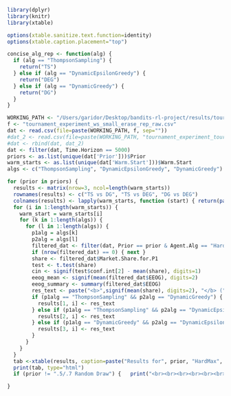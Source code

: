  <style>
   th,td{
     padding:10px;
   }
 </style>

```r

library(dplyr)
library(knitr)
library(xtable)

options(xtable.sanitize.text.function=identity)
options(xtable.caption.placement="top")

concise_alg_rep <- function(alg) {
  if (alg == "ThompsonSampling") {
    return("TS")
  } else if (alg == "DynamicEpsilonGreedy") {
    return("DEG")
  } else if (alg == "DynamicGreedy") {
    return("DG")
  }
}

WORKING_PATH <- "/Users/garidor/Desktop/bandits-rl-project/results/tournament_raw_results/"
f <- "tournament_experiment_ws_small_erase_rep_raw.csv"
dat <- read.csv(file=paste(WORKING_PATH, f, sep=""))
#dat_2 <- read.csv(file=paste(WORKING_PATH, "tournament_experiment_tourn_.5_.7_raw.csv", sep=""))
#dat <- rbind(dat, dat_2)
dat <- filter(dat, Time.Horizon == 5000)
priors <- as.list(unique(dat['Prior']))$Prior
warm_starts <- as.list(unique(dat['Warm.Start']))$Warm.Start
algs <- c("ThompsonSampling", "DynamicEpsilonGreedy", "DynamicGreedy")

for (prior in priors) {
  results <- matrix(nrow=3, ncol=length(warm_starts))
  rownames(results) <- c("TS vs DG", "TS vs DEG", "DG vs DEG")
  colnames(results) <- lapply(warm_starts, function (start) { return(paste("WS =", start))})
  for (i in 1:length(warm_starts)) {
    warm_start = warm_starts[i]
    for (k in 1:length(algs)) {
      for (l in 1:length(algs)) {
        p1alg = algs[k]
        p2alg = algs[l]
        filtered_dat <- filter(dat, Prior == prior & Agent.Alg == "HardMax" & Warm.Start == warm_start & P1.Alg == p1alg & P2.Alg == p2alg)
        if (nrow(filtered_dat) == 0) { next }
        share <- filtered_dat$Market.Share.for.P1
        test <- t.test(share)
        cin <- signif(test$conf.int[2] - mean(share), digits=1)
        eeog_mean <- signif(mean(filtered_dat$EEOG), digits=2)
        eeog_summary <- summary(filtered_dat$EEOG)
        res_text <- paste("<b>",signif(mean(share), digits=2), "</b> (", cin, ")<br><u>eeog</u><br> avg: ", eeog_mean, "<br>med: ", eeog_summary["Median"] , sep="")
        if (p1alg == "ThompsonSampling" && p2alg == "DynamicGreedy") {
          results[1, i] <- res_text
        } else if (p1alg == "ThompsonSampling" && p2alg == "DynamicEpsilonGreedy") {
          results[2, i] <- res_text
        } else if (p1alg == "DynamicGreedy" && p2alg == "DynamicEpsilonGreedy") {
          results[3, i] <- res_text
        }
      }
    }
  }
  tab <-xtable(results, caption=paste("Results for", prior, "HardMax", "K=10, erased reputation"))
  print(tab, type="html")
  if (prior != ".5/.7 Random Draw") {   print("<br><br><br><br><br><br><br><br><br><br><br><br><br><br><br><br><br><br><br><br><br><br>") }

}
```

